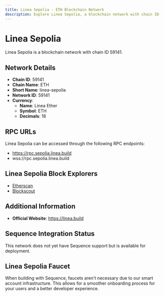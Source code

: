 ```yaml
--- 
title: Linea Sepolia - ETH Blockchain Network
description: Explore Linea Sepolia, a blockchain network with chain ID 59141. Learn about its native currency, Linea Ether, and how to interact with the network.
---
```


# Linea Sepolia

Linea Sepolia is a blockchain network with chain ID 59141.

## Network Details

- **Chain ID**: 59141
- **Chain Name**: ETH
- **Short Name**: linea-sepolia
- **Network ID**: 59141
- **Currency**: 
  - **Name**: Linea Ether
  - **Symbol**: ETH
  - **Decimals**: 18

## RPC URLs

Linea Sepolia can be accessed through the following RPC endpoints:

- https://rpc.sepolia.linea.build
- wss://rpc.sepolia.linea.build

## Linea Sepolia Block Explorers

- [Etherscan](https://sepolia.lineascan.build)
- [Blockscout](https://explorer.sepolia.linea.build)

## Additional Information

- **Official Website**: https://linea.build

## Sequence Integration Status

This network does not yet have Sequence support but is available for deployment.

## Linea Sepolia Faucet

When building with Sequence, faucets aren't necessary due to our smart account infrastructure. This allows for a smoother onboarding process for your users and a better developer experience.
